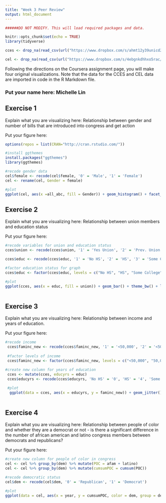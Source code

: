 ```yaml
---
title: "Week 3 Peer Review"
output: html_document
---
```


```r

######DO NOT MODIFY. This will load required packages and data.

knitr::opts_chunk$set(echo = TRUE)
library(tidyverse)

cces <- drop_na(read_csv(url("https://www.dropbox.com/s/ahmt12y39unicd2/cces_sample_coursera.csv?raw=1")))

cel <- drop_na(read_csv(url("https://www.dropbox.com/s/4ebgnkdhhxo5rac/cel_volden_wiseman%20_coursera.csv?raw=1")))

```

Following the directions on the Coursera assignment page, you will make four original visualizations. Note that the data for the CCES and CEL data are imported in code in the R Markdown file.

### Put your name here: Michelle Lin

## Exercise 1

Explain what you are visualizing here: Relationship between gender and number of bills that are introduced into congress and get action

Put your figure here:

```r
options(repos = list(CRAN="http://cran.rstudio.com/"))

#install ggthemes
install.packages("ggthemes")
library(ggthemes)

#recode gender data
cel$female <- recode(cel$female, '0' = 'Male', '1' = 'Female')
cel <- rename(cel, Gender = female)

#plot
ggplot(cel, aes(x =all_abc, fill = Gender)) + geom_histogram() + facet_wrap(~Gender) + labs(x = "Number of Bills that became Law", y = "Count", title = "Law vs. Gender", subtitle = "Comparing the number of bills that become law in Congress \nacross gender. Do women introduce bills that are \nmore likely to become law?", caption = "Data source: Center for Effective Lawmaking Data") + theme(legend.position = "right", plot.caption = element_text(face = "italic", hjust = 2))

```

## Exercise 2

Explain what you are visualizing here: Relationship between union members and education status

Put your figure here:

```r

#recode variables for union and education status
cces$union <- recode(cces$union, '1' = 'Yes Union', '2' = 'Prev. Union', '3' = 'No Union')

cces$educ <- recode(cces$educ, '1' = 'No HS', '2' = 'HS', '3' = 'Some College', '4' = '2 yr college', '5' = '4 yr college', '6' = 'Post-grad')

#factor education status for graph
cces$educ <- factor(cces$educ, levels = c("No HS", "HS", "Some College", "2 yr college", "4 yr college", "Post-grad"))

#plot
ggplot(cces, aes(x = educ, fill = union)) + geom_bar() + theme_bw() + labs(x = "Education Level", y = "Count", title = "Union Status vs. Education", caption = "Data source: Cooperative Congressional Election Study", fill = "Union Status") + theme(plot.caption = element_text(face = "italic", hjust = -0.1))
  
```

## Exercise 3

Explain what you are visualizing here: Relationship between income and years of education. 

Put your figure here:

```r

#recode income
 cces$faminc_new <- recode(cces$faminc_new, '1' = '<50,000', '2' = '<50,000', '3' = '<50,000', '4' = '<50,000', '5' = '<50,000', '6' = '50,000-100,000', '7' = '50,000-100,000', '8' = '50,000-100,000', '9' = '50,000-100,000', '10' = '100,000-200,000', '11' = '100,000-200,000', '12' = '100,000-200,000', '13' = '200,000-500,000', '14' = '200,000-500,000', '15' = '200,000-500,000', '16' = '>500,000')
 
 #factor levels of income 
 cces$faminc_new <- factor(cces$faminc_new, levels = c("<50,000", "50,000-100,000", "100,000-200,000", "200,000-500,000", ">500,000"))
 
#create new column for years of education
 cces <- mutate(cces, educyrs = educ)
 cces$educyrs <- recode(cces$educyrs, 'No HS' = '0', 'HS' = '4', 'Some College' = '5', '2 yr college' = '6', '4 yr college' = '8', 'Post-grad' = '9')

 #plot
  ggplot(data = cces, aes(x = educyrs, y = faminc_new)) + geom_jitter() + labs(x = "Years of Education", y = "Family Income ($)", title = "Income vs. Years of Education", caption = "Data source: Cooperative Congressional Election Study") + theme(plot.caption = element_text(face = "italic", hjust = 0)) + theme_bw() + geom_text(data = filter(cces, educyrs == 9 & faminc_new == ">500,000"), mapping = aes(label = caseid))
 
```

## Exercise 4

Explain what you are visualizing here: Relationship between people of color and whether they are a democrat or not - is there a significant difference in the number of african american and latino congress members between democrats and republicans?

Put your figure here:

```r

#create new column for people of color in congress
cel <- cel %>% group_by(dem) %>% mutate(POC = afam + latino)
cel <- cel %>% group_by(dem) %>% mutate(cumsumPOC = cumsum(POC))

#recode democratic status
cel$dem <- recode(cel$dem, '0' = 'Republican', '1' = 'Democrat')

#plot
ggplot(data = cel, aes(x = year, y = cumsumPOC, color = dem, group = dem)) + geom_line() + facet_wrap(~dem) + labs(x = "Year", y = "Cumulative sum of POC", title = "Total number of POC vs. Year") + theme_bw() + theme(legend.position = "none")
```
